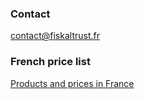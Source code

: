 ### Contact
contact@fiskaltrust.fr

### French price list
[Products and prices in France](https://fiskaltrust.fr/en/products-prices/)

